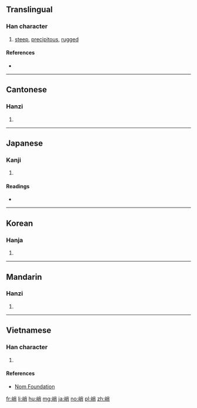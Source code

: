==Translingual==

===Han character===
{{Han char|rn=46|rad=山|as=07|sn=10|four=29727|canj=UFB|ids=⿰山肖}}

# [[steep]], [[precipitous]], [[rugged]]

====References====
* {{Han ref|kx=0311.230|dkj=08085|dj=0611.230|hdz=10773.100|uh=5CED|ud=23789|bh=AE6B|bd=44651}}

----

==Cantonese==

===Hanzi===
{{yue-hanzi|jyut=[[ciu3]]|y=chiu3}}

# {{defn|lang=yue|sort=山07}}

----

==Japanese==

===Kanji===
{{ja-kanji|grade=|rs=山07}}

# {{defn|lang=ja|sort=山07}}

====Readings====
* {{ja-readings|on=[[しょう]] (shō)|kun=[[けわしい]] (kewashii), [[きびしい]] (kibishii)}}

----

==Korean==

===Hanja===
{{ko-hanja|hangeul=초|rv=cho|mr=ch'o}}

# {{defn|lang=ko|sort=山07}}

----

==Mandarin==

===Hanzi===
{{cmn-hanzi|pin=[[qiào]] ([[qiao4]])|wg=ch'iao<sup>4</sup>}}

# {{defn|lang=cmn|sort=山07}}

----

==Vietnamese==

===Han character===
{{vi-readings|rs=山07| hanviet = [[tiếu]], [[tiễu]]}}

# {{defn|lang=vi|sort=山07}}

====References====
*[http://nomfoundation.org/common/nom_details.php?codepoint=5ced Nom Foundation]

[[fr:峭]]
[[li:峭]]
[[hu:峭]]
[[mg:峭]]
[[ja:峭]]
[[no:峭]]
[[pl:峭]]
[[zh:峭]]